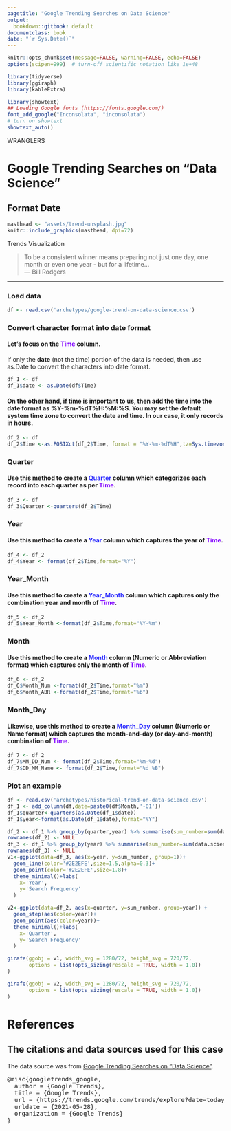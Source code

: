 ```yaml
---
pagetitle: "Google Trending Searches on Data Science"
output:
  bookdown::gitbook: default
documentclass: book
date: "`r Sys.Date()`"
---
```


```r

knitr::opts_chunk$set(message=FALSE, warning=FALSE, echo=FALSE)
options(scipen=999)  # turn-off scientific notation like 1e+48

library(tidyverse)
library(ggiraph)
library(kableExtra)

library(showtext)
## Loading Google fonts (https://fonts.google.com/)
font_add_google("Inconsolata", "inconsolata")
# turn on showtext
showtext_auto()

```


WRANGLERS  


# Google Trending Searches on "Data Science"
## Format Date


```r

masthead <- "assets/trend-unsplash.jpg"
knitr::include_graphics(masthead, dpi=72)

```

<div class="figure-text"> Trends Visualization</div>

> To be a consistent winner means preparing not just one day, one month or even one year - but for a lifetime...\
--- Bill Rodgers\

***

### Load data


```r

df <- read.csv('archetypes/google-trend-on-data-science.csv')

```


### Convert character format into date format 

#### Let's focus on the <span style="color: #8000FF;font-weight:bold">Time</span> column. 

If only the __date__ (not the time) portion of the data is needed, then use as.Date to convert the characters into date format.

```r

df_1 <- df
df_1$date <- as.Date(df$Time)

```



#### On the other hand, if __time__ is important to us, then add the time into the date format as <span style="font-weight:bold">%Y-%m-%dT%H:%M:%S</span>. You may set the default system time zone to convert the date and time. In our case, it only records in hours.

```r

df_2 <- df
df_2$Time <-as.POSIXct(df_2$Time, format = "%Y-%m-%dT%H",tz=Sys.timezone())

```


### Quarter
#### Use this method to create a <span style="color: #2E2EFE;font-weight:bold">Quarter</span> column which categorizes each record into each quarter as per <span style="color: #8000FF;font-weight:bold">Time</span>.


```r

df_3 <- df
df_3$Quarter <-quarters(df_2$Time)

```


### Year
#### Use this method to create a <span style="color: #2E2EFE;font-weight:bold">Year</span> column which captures the year of <span style="color: #8000FF;font-weight:bold">Time</span>.


```r

df_4 <- df_2
df_4$Year <- format(df_2$Time,format="%Y")

```


### Year_Month

#### Use this method to create a <span style="color: #2E2EFE;font-weight:bold">Year_Month</span> column which captures only the combination year and month of <span style="color: #8000FF;font-weight:bold">Time</span>.

```r

df_5 <- df_2
df_5$Year_Month <-format(df_2$Time,format="%Y-%m")

```


### Month
#### Use this method to create a <span style="color: #2E2EFE;font-weight:bold">Month</span> column (Numeric or Abbreviation format) which captures only the month of <span style="color: #8000FF;font-weight:bold">Time</span>.


```r

df_6 <- df_2
df_6$Month_Num <-format(df_2$Time,format="%m")
df_6$Month_ABR <-format(df_2$Time,format="%b")

```

### Month_Day
#### Likewise, use this method to create a <span style="color: #2E2EFE;font-weight:bold">Month_Day</span> column (Numeric or Name format) which captures the month-and-day (or day-and-month) combination of <span style="color: #8000FF;font-weight:bold">Time</span>.


```r

df_7 <- df_2
df_7$MM_DD_Num <- format(df_2$Time,format="%m-%d")
df_7$DD_MM_Name <- format(df_2$Time,format="%d %B")

```


### Plot an example

```r

df <- read.csv('archetypes/historical-trend-on-data-science.csv')
df_1 <- add_column(df,date=paste0(df$Month,'-01'))
df_1$quarter<-quarters(as.Date(df_1$date))
df_1$year<-format(as.Date(df_1$date),format="%Y")

df_2 <- df_1 %>% group_by(quarter,year) %>% summarise(sum_number=sum(data.science...Worldwide.))%>% filter(between(year, as.numeric("2013"), as.numeric("2020")))
rownames(df_2) <- NULL
df_3 <- df_1 %>% group_by(year) %>% summarise(sum_number=sum(data.science...Worldwide.))%>%filter(year!=2021)
rownames(df_3) <- NULL
v1<-ggplot(data=df_3, aes(x=year, y=sum_number, group=1))+
  geom_line(color='#2E2EFE',size=1.5,alpha=0.3)+
  geom_point(color='#2E2EFE',size=1.8)+
  theme_minimal()+labs(
    x='Year',
    y='Search Frequency'
  )

v2<-ggplot(data=df_2, aes(x=quarter, y=sum_number, group=year)) +
  geom_step(aes(color=year))+
  geom_point(aes(color=year))+
  theme_minimal()+labs(
    x='Quarter',
    y='Search Frequency'
  )

girafe(ggobj = v1, width_svg = 1280/72, height_svg = 720/72,
       options = list(opts_sizing(rescale = TRUE, width = 1.0))
)

girafe(ggobj = v2, width_svg = 1280/72, height_svg = 720/72,
       options = list(opts_sizing(rescale = TRUE, width = 1.0))
)

```


# References
## The citations and data sources used for this case

The data source was from <a href="https://trends.google.com/trends/trendingsearches/daily?geo=US" target="_blank">Google Trending Searches on "Data Science"</a>.

<pre>
@misc{googletrends_google,
  author = {Google Trends},
  title = {Google Trends},
  url = {https://trends.google.com/trends/explore?date=today%201-m&q=Data%20Science},
  urldate = {2021-05-28},
  organization = {Google Trends}
}
</pre>
